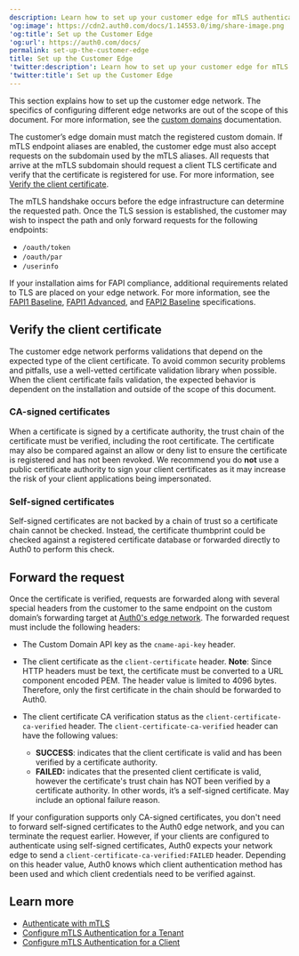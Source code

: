 ```yaml
---
description: Learn how to set up your customer edge for mTLS authentication.
'og:image': https://cdn2.auth0.com/docs/1.14553.0/img/share-image.png
'og:title': Set up the Customer Edge
'og:url': https://auth0.com/docs/
permalink: set-up-the-customer-edge
title: Set up the Customer Edge
'twitter:description': Learn how to set up your customer edge for mTLS authentication.
'twitter:title': Set up the Customer Edge
---
```

This section explains how to set up the customer edge network. The specifics of configuring different edge networks are out of the scope of this document. For more information, see the [custom domains](/docs/customize/custom-domains) documentation.

The customer’s edge domain must match the registered <Tooltip tip="Custom Domain: Third-party domain with a specialized, or vanity, name." cta="View Glossary" href="/docs/glossary?term=custom+domain">custom domain</Tooltip>. If mTLS endpoint aliases are enabled, the customer edge must also accept requests on the subdomain used by the mTLS aliases. All requests that arrive at the mTLS subdomain should request a client TLS certificate and verify that the certificate is registered for use. For more information, see [Verify the client certificate](#verify-the-client-certificate).

The mTLS handshake occurs before the edge infrastructure can determine the requested path. Once the TLS session is established, the customer may wish to inspect the path and only forward requests for the following endpoints:

* `/oauth/token`
* `/oauth/par`
* `/userinfo`

If your installation aims for FAPI compliance, additional requirements related to TLS are placed on your edge network. For more information, see the [FAPI1 Baseline](https://openid.net/specs/openid-financial-api-part-1-1_0.html#tls-and-dnssec-considerations), [FAPI1 Advanced](https://openid.net/specs/openid-financial-api-part-2-1_0.html#tls-considerations), and [FAPI2 Baseline](https://openid.net/specs/fapi-2_0-baseline.html#name-network-layer-protections) specifications.

## Verify the client certificate

The customer edge network performs validations that depend on the expected type of the client certificate. To avoid common security problems and pitfalls, use a well-vetted certificate validation library when possible. When the client certificate fails validation, the expected behavior is dependent on the installation and outside of the scope of this document.

### CA-signed certificates

When a certificate is signed by a certificate authority, the trust chain of the certificate must be verified, including the root certificate. The certificate may also be compared against an allow or deny list to ensure the certificate is registered and has not been revoked. We recommend you do **not** use a public certificate authority to sign your client certificates as it may increase the risk of your client applications being impersonated.

### Self-signed certificates

Self-signed certificates are not backed by a chain of trust so a certificate chain cannot be checked. Instead, the certificate thumbprint could be checked against a registered certificate database or forwarded directly to Auth0 to perform this check.

## Forward the request

Once the certificate is verified, requests are forwarded along with several special headers from the customer to the same endpoint on the custom domain’s forwarding target at [Auth0's edge network](/docs/customize/custom-domains/self-managed-certificates). The forwarded request must include the following headers:

* The Custom Domain API key as the `cname-api-key` header.
* The client certificate as the `client-certificate` header. **Note**: Since HTTP headers must be text, the certificate must be converted to a URL component encoded PEM. The header value is limited to 4096 bytes. Therefore, only the first certificate in the chain should be forwarded to Auth0.
* The client certificate CA verification status as the `client-certificate-ca-verified` header. The `client-certificate-ca-verified` header can have the following values:

  + **SUCCESS**: indicates that the client certificate is valid and has been verified by a certificate authority.
  + **FAILED:** indicates that the presented client certificate is valid, however the certificate's trust chain has NOT been verified by a certificate authority. In other words, it’s a self-signed certificate. May include an optional failure reason.

If your configuration supports only CA-signed certificates, you don't need to forward self-signed certificates to the Auth0 edge network, and you can terminate the request earlier. However, if your clients are configured to authenticate using self-signed certificates, Auth0 expects your network edge to send a `client-certificate-ca-verified:FAILED` header. Depending on this header value, Auth0 knows which client authentication method has been used and which client credentials need to be verified against.

## Learn more

* [Authenticate with mTLS](/docs/get-started/authentication-and-authorization-flow/authenticate-with-mtls)
* [Configure mTLS Authentication for a Tenant](/docs/get-started/applications/configure-mtls/configure-mtls-for-a-tenant)
* [Configure mTLS Authentication for a Client](/docs/get-started/applications/configure-mtls/configure-mtls-for-a-client)